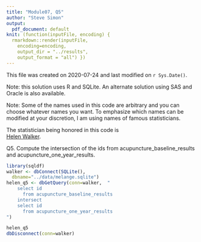 ```yaml
---
title: "Module07, Q5"
author: "Steve Simon"
output:
  pdf_document: default
knit: (function(inputFile, encoding) {
  rmarkdown::render(inputFile, 
    encoding=encoding,
    output_dir = "../results", 
    output_format = "all") })  
---
```


This file was created on 2020-07-24 and last modified on `r Sys.Date()`.

Note: this solution uses R and SQLite. An alternate solution using SAS and Oracle is also available.

Note: Some of the names used in this code are arbitrary and you can choose whatever names you want. To emphasize which names can be modified at your discretion, I am using names of famous statisticians.

The statistician being honored in this code is  
[Helen Walker](https://en.wikipedia.org/wiki/Helen_M._Walker).

Q5. Compute the intersection of the ids from acupuncture_baseline_results and acupuncture_one_year_results.

```r
library(sqldf)
walker <- dbConnect(SQLite(),
  dbname="../data/melange.sqlite")
helen_q5 <- dbGetQuery(conn=walker,  "
    select id
      from acupuncture_baseline_results
    intersect
    select id
      from acupuncture_one_year_results
")

helen_q5
dbDisconnect(conn=walker)
```

